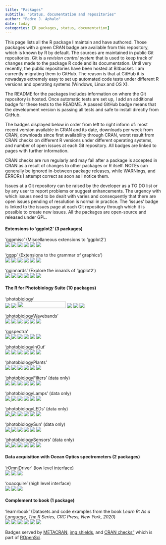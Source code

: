 ```yaml
---
title: "Packages"
subtitle: "Status, documentation and repositories"
author: "Pedro J. Aphalo"
date: today
categories: [R packages, status, documentation]
---
```


This page lists all the R package I maintain and have authored. Those packages with a green CRAN badge are available from this repository, which is known by R by default. The sources are maintained in public Git repositories. Git is a <em>revision control system</em> that is used to keep track of changes made to the package R code and its documentation. Until very recently, the public repositories have been hosted at Bitbucket. I am currently migrating them to GitHub. The reason is that at GitHub it is nowadays extremely easy to set up automated code tests under different R versions and operating systems (Windows, Linux and OS X).

The README for the packages includes information on where the Git repository is hosted. Once automatic tests are set up, I add an additional badge for these tests to the README. A passed GitHub badge means that the development version is passing all tests and safe to install directly from GitHub.

The badges displayed below in order from left to right inform of: most recent version available in CRAN and its date, downloads per week from CRAN, downloads since first availability through CRAN, worst result from CRAN checks on different R versions under different operating systems, and number of open issues at each Git repository. All badges are linked to pages with further information.

CRAN checks are run regularly and may fail after a package is accepted in CRAN as a result of changes to other packages or R itself. NOTEs can generally be ignored in-between package releases, while WARNings, and ERRORs I attempt correct as soon as I notice them.

Issues at a Git repository can be raised by the developer as a TO DO list or by any user to report problems or suggest enhancements. The urgency with which issues need to be dealt with varies and consequently that there are open issues pending of resolution is normal in practice. The 'issues' badge is linked to the issues page at each Git repository through which it is possible to create new issues. All the packages are open-source and released under GPL.

<h4>Extensions to 'ggplot2' (3 packages)</h4>

'ggpmisc' (Miscellaneous extensions to 'ggplot2')<br> <a href="https://cran.r-project.org/package=ggpmisc"><img src="https://www.r-pkg.org/badges/version-last-release/ggpmisc"/></a> <a href="https://docs.r4photobiology.info/ggpmisc/"><img src="https://img.shields.io/badge/documentation-ggpmisc-informational.svg"/></a> <a href="https://cran.r-project.org/package=ggpmisc"><img src="https://cranlogs.r-pkg.org/badges/ggpmisc"/></a> <a href="https://cran.r-project.org/package=ggpmisc"><img src="https://cranlogs.r-pkg.org/badges/grand-total/ggpmisc"/></a> <a href="https://cran.r-project.org/web/checks/check_results_ggpmisc.html"><img src="https://cranchecks.info/badges/worst/ggpmisc"/></a> <a href="https://github.com/aphalo/ggpmisc/issues/"><img src="https://img.shields.io/github/issues/aphalo/ggpmisc.svg"/></a>

'ggpp' (Extensions to the grammar of graphics')<br> <a href="https://cran.r-project.org/package=ggpp"><img src="https://www.r-pkg.org/badges/version-last-release/ggpp"/></a> <a href="https://docs.r4photobiology.info/ggpp/"><img src="https://img.shields.io/badge/documentation-ggpp-informational.svg"/></a> <a href="https://cran.r-project.org/package=ggpp"><img src="https://cranlogs.r-pkg.org/badges/ggpp"/></a> <a href="https://cran.r-project.org/package=ggpp"><img src="https://cranlogs.r-pkg.org/badges/grand-total/ggpp"/></a> <a href="https://cran.r-project.org/web/checks/check_results_ggpp.html"><img src="https://cranchecks.info/badges/worst/ggpp"/></a> <a href="https://github.com/aphalo/ggpp/issues/"><img src="https://img.shields.io/github/issues/aphalo/ggpp.svg"/></a>

'gginnards' (Explore the innards of 'ggplot2')<br> <a href="https://cran.r-project.org/package=gginnards"><img src="https://www.r-pkg.org/badges/version-last-release/gginnards"/></a> <a href="https://docs.r4photobiology.info/gginnards/"><img src="https://img.shields.io/badge/documentation-gginnards-informational.svg"/></a> <a href="https://cran.r-project.org/package=gginnards"><img src="https://cranlogs.r-pkg.org/badges/gginnards"/></a> <a href="https://cran.r-project.org/package=gginnards"><img src="https://cranlogs.r-pkg.org/badges/grand-total/gginnards"/></a> <a href="https://cran.r-project.org/web/checks/check_results_gginnards.html"><img src="https://cranchecks.info/badges/worst/gginnards"/></a> <a href="https://github.com/aphalo/gginnards/issues/"><img src="https://img.shields.io/github/issues/aphalo/gginnards.svg"/></a>

<h4>The R for Photobiology Suite (10 packages)</h4>

'photobiology'<br> <a href="https://cran.r-project.org/package=photobiology"><img src="https://www.r-pkg.org/badges/version-last-release/photobiology"/></a> <a href="https://docs.r4photobiology.info/photobiology/"><img src="https://img.shields.io/badge/documentation-photobiology-informational.svg"/></a> <a href="https://cran.r-project.org/package=photobiology"><img src="https://cranlogs.r-pkg.org/badges/photobiology" width="156" height="21"/></a> <a href="https://cran.r-project.org/package=photobiology"><img src="https://cranlogs.r-pkg.org/badges/grand-total/photobiology"/></a> <a href="https://cran.r-project.org/web/checks/check_results_photobiology.html"><img src="https://cranchecks.info/badges/worst/photobiology"/></a> <a href="https://github.com/aphalo/photobiology/issues/"><img src="https://img.shields.io/github/issues/aphalo/photobiology.svg"/></a>

'photobiologyWavebands'<br> <a href="https://cran.r-project.org/package=photobiologyWavebands"><img src="https://www.r-pkg.org/badges/version-last-release/photobiologyWavebands"/></a> <a href="https://docs.r4photobiology.info/photobiologyWavebands/"><img src="https://img.shields.io/badge/documentation-photobiologyWavebands-informational.svg"/></a> <a href="https://cran.r-project.org/package=photobiologyWavebands"><img src="https://cranlogs.r-pkg.org/badges/photobiologyWavebands"/></a> <a href="https://cran.r-project.org/package=photobiologyWavebands"><img src="https://cranlogs.r-pkg.org/badges/grand-total/photobiologyWavebands"/></a> <a href="https://cran.r-project.org/web/checks/check_results_photobiologyWavebands.html"><img src="https://cranchecks.info/badges/worst/photobiologyWavebands"/></a> <a href="https://github.com/aphalo/photobiologyWavebands/issues/"><img src="https://img.shields.io/github/issues/aphalo/photobiologyWavebands.svg"/></a>

'ggspectra'<br> <a href="https://cran.r-project.org/package=ggspectra"><img src="https://www.r-pkg.org/badges/version-last-release/ggspectra"/> </a> <a href="https://docs.r4photobiology.info/ggspectra/"><img src="https://img.shields.io/badge/documentation-ggspectra-informational.svg"/></a> <a href="https://cran.r-project.org/package=ggspectra"><img src="https://cranlogs.r-pkg.org/badges/ggspectra"/></a> <a href="https://cran.r-project.org/package=ggspectra"><img src="https://cranlogs.r-pkg.org/badges/grand-total/ggspectra"/></a> <a href="https://cran.r-project.org/web/checks/check_results_ggspectra.html"><img src="https://cranchecks.info/badges/worst/ggspectra"/></a> <a href="https://github.com/aphalo/ggspectra/issues/"><img src="https://img.shields.io/github/issues/aphalo/ggspectra.svg"/></a>

'photobiologyInOut'<br> <a href="https://cran.r-project.org/package=photobiologyInOut"><img src="https://www.r-pkg.org/badges/version-last-release/photobiologyInOut"/></a> <a href="https://docs.r4photobiology.info/photobiologyInOut/"><img src="https://img.shields.io/badge/documentation-photobiologyInOut-informational.svg"/></a> <a href="https://cran.r-project.org/package=photobiologyInOut"><img src="https://cranlogs.r-pkg.org/badges/photobiologyInOut"/></a> <a href="https://cran.r-project.org/package=photobiologyInOut"><img src="https://cranlogs.r-pkg.org/badges/grand-total/photobiologyInOut"/></a> <a href="https://cran.r-project.org/web/checks/check_results_photobiologyInOut.html"><img src="https://cranchecks.info/badges/worst/photobiologyInOut"/></a> <a href="https://github.com/aphalo/photobiologyInOut/issues/"><img src="https://img.shields.io/github/issues/aphalo/photobiologyInOut.svg"/></a>

'photobiologyPlants'<br> <a href="https://cran.r-project.org/package=photobiologyPlants"><img src="https://www.r-pkg.org/badges/version-last-release/photobiologyPlants"/></a> <a href="https://docs.r4photobiology.info/photobiologyPlants/"><img src="https://img.shields.io/badge/documentation-photobiologyPlants-informational.svg"/></a> <a href="https://cran.r-project.org/package=photobiologyPlants"><img src="https://cranlogs.r-pkg.org/badges/photobiologyPlants"/></a> <a href="https://cran.r-project.org/package=photobiologyPlants"><img src="https://cranlogs.r-pkg.org/badges/grand-total/photobiologyPlants"/></a> <a href="https://cran.r-project.org/web/checks/check_results_photobiologyPlants.html"><img src="https://cranchecks.info/badges/worst/photobiologyPlants"/></a> <a href="https://Bitbucket.org/aphalo/photobiologyPlants/issues/"><img src="https://img.shields.io/bitbucket/issues/aphalo/photobiologyPlants.svg"/></a>

'photobiologyFilters' (data only)<br> <a href="https://cran.r-project.org/package=photobiologyFilters"><img src="https://www.r-pkg.org/badges/version-last-release/photobiologyFilters"/></a> <a href="https://docs.r4photobiology.info/photobiologyFilters/"><img src="https://img.shields.io/badge/documentation-photobiologyFilters-informational.svg"/></a> <a href="https://cran.r-project.org/package=photobiologyFilters"><img src="https://cranlogs.r-pkg.org/badges/photobiologyFilters"/></a> <a href="https://cran.r-project.org/package=photobiologyFilters"><img src="https://cranlogs.r-pkg.org/badges/grand-total/photobiologyFilters"/></a> <a href="https://cran.r-project.org/web/checks/check_results_photobiologyFilters.html"><img src="https://cranchecks.info/badges/worst/photobiologyFilters"/></a> <a href="https://Bitbucket.org/aphalo/photobiologyFilters/issues/"><img src="https://img.shields.io/bitbucket/issues/aphalo/photobiologyFilters.svg"/></a>

'photobiologyLamps' (data only)<br> <a href="https://cran.r-project.org/package=photobiologyLamps"><img src="https://www.r-pkg.org/badges/version-last-release/photobiologyLamps"/> </a> <a href="https://docs.r4photobiology.info/photobiologyLamps/"><img src="https://img.shields.io/badge/documentation-photobiologyLamps-informational.svg"/></a> <a href="https://cran.r-project.org/package=photobiologyLamps"><img src="https://cranlogs.r-pkg.org/badges/photobiologyLamps"/></a> <a href="https://cran.r-project.org/package=photobiologyLamps"><img src="https://cranlogs.r-pkg.org/badges/grand-total/photobiologyLamps"/></a> <a href="https://cran.r-project.org/web/checks/check_results_photobiologyLamps.html"><img src="https://cranchecks.info/badges/worst/photobiologyLamps"/></a> <a href="https://Bitbucket.org/aphalo/photobiologyLamps/issues/"><img src="https://img.shields.io/bitbucket/issues/aphalo/photobiologyLamps.svg"/></a>

'photobiologyLEDs' (data only)<br> <a href="https://cran.r-project.org/package=photobiologyLEDs"><img src="https://www.r-pkg.org/badges/version-last-release/photobiologyLEDs"/> </a> <a href="https://docs.r4photobiology.info/photobiologyLEDs/"><img src="https://img.shields.io/badge/documentation-photobiologyLEDs-informational.svg"/></a> <a href="https://cran.r-project.org/package=photobiologyLEDs"><img src="https://cranlogs.r-pkg.org/badges/photobiologyLEDs"/></a> <a href="https://cran.r-project.org/package=photobiologyLEDs"><img src="https://cranlogs.r-pkg.org/badges/grand-total/photobiologyLEDs"/></a> <a href="https://cran.r-project.org/web/checks/check_results_photobiologyLEDs.html"><img src="https://cranchecks.info/badges/worst/photobiologyLEDs"/></a> <a href="https://Bitbucket.org/aphalo/photobiologyLEDs/issues/"><img src="https://img.shields.io/bitbucket/issues/aphalo/photobiologyLEDs.svg"/></a>

'photobiologySun' (data only)<br> <a href="https://cran.r-project.org/package=photobiologySun"><img src="https://www.r-pkg.org/badges/version-last-release/photobiologySun"/> </a> <a href="https://docs.r4photobiology.info/photobiologySun/"><img src="https://img.shields.io/badge/documentation-photobiologySun-informational.svg"/></a> <a href="https://cran.r-project.org/package=photobiologySun"><img src="https://cranlogs.r-pkg.org/badges/photobiologySun"/></a> <a href="https://cran.r-project.org/package=photobiologySun"><img src="https://cranlogs.r-pkg.org/badges/grand-total/photobiologySun"/></a> <a href="https://cran.r-project.org/web/checks/check_results_photobiologySun.html"><img src="https://cranchecks.info/badges/worst/photobiologySun"/></a> <a href="https://Bitbucket.org/aphalo/photobiologySun/issues/"><img src="https://img.shields.io/bitbucket/issues/aphalo/photobiologySun.svg"/></a>

'photobiologySensors' (data only)<br> <a href="https://cran.r-project.org/package=photobiologySensors"><img src="https://www.r-pkg.org/badges/version-last-release/photobiologySensors"/> </a> <a href="https://docs.r4photobiology.info/photobiologySensors/"><img src="https://img.shields.io/badge/documentation-photobiologySensors-informational.svg"/></a> <a href="https://cran.r-project.org/package=photobiologySensors"> <img src="https://cranlogs.r-pkg.org/badges/photobiologySensors"/></a> <a href="https://cran.r-project.org/package=photobiologySensors"><img src="https://cranlogs.r-pkg.org/badges/grand-total/photobiologySensors"/></a> <a href="https://cran.r-project.org/web/checks/check_results_photobiologySensors.html"><img src="https://cranchecks.info/badges/worst/photobiologySensors"/></a> <a href="https://Bitbucket.org/aphalo/photobiologySensors/issues/"><img src="https://img.shields.io/bitbucket/issues/aphalo/photobiologySensors.svg"/></a>

<h4>Data acquisition with Ocean Optics spectrometers (2 packages)</h4>

'rOmniDriver' (low level interface)<br> <a href="https://cran.r-project.org/package=ggspectra"><img src="https://www.r-pkg.org/badges/version-last-release/rOmniDriver"/></a> <a href="https://docs.r4photobiology.info/rOmniDriver/"><img src="https://img.shields.io/badge/documentation-rOmniDriver-informational.svg"/></a> <a href="https://Bitbucket.org/aphalo/rOmnidriver/issues/"><img src="https://img.shields.io/bitbucket/issues/aphalo/rOmnidriver.svg"/></a>

'ooacquire' (high level interface)<br> <a href="https://cran.r-project.org/package=ooacquire"><img src="https://www.r-pkg.org/badges/version-last-release/ooacquire"/></a> <a href="https://docs.r4photobiology.info/ooacquire/"><img src="https://img.shields.io/badge/documentation-ooacquire-informational.svg"/></a> <a href="https://Bitbucket.org/aphalo/ooacquire/issues/"><img src="https://img.shields.io/bitbucket/issues/aphalo/ooacquire.svg"/></a>

<h4>Complement to book (1 package)</h4>

'learnrbook' (Datasets and code examples from the book <em>Learn R: As a Language, The R Series, CRC Press, New York, 2020</em>)<br> <a href="https://cran.r-project.org/package=learnrbook"><img src="https://www.r-pkg.org/badges/version-last-release/learnrbook"/></a> <a href="https://docs.r4photobiology.info/learnrbook/"><img src="https://img.shields.io/badge/documentation-learnrbook-informational.svg"/></a> <a href="https://cran.r-project.org/package=learnrbook"><img src="https://cranlogs.r-pkg.org/badges/learnrbook"/></a> <a href="https://cran.r-project.org/package=learnrbook"><img src="https://cranlogs.r-pkg.org/badges/grand-total/learnrbook"/></a> <a href="https://cran.r-project.org/web/checks/check_results_learnrbook.html"><img src="https://cranchecks.info/badges/worst/learnrbook"/></a> <a href="https://Bitbucket.org/aphalo/learnrbook-pkg/issues/"><img src="https://img.shields.io/bitbucket/issues/aphalo/learnrbook-pkg.svg"/></a>

Badges served by <a href="https://www.r-pkg.org/">METACRAN</a>, <a href="https://img.shields.io/">img shields</a>, and <a href="https://cranchecks.info/">CRAN checks"</a> which is part of <a href="https://ropensci.org/">ROpenSci</a>.

